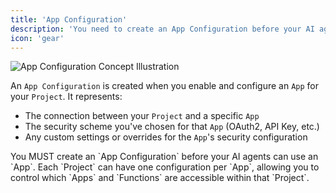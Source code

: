 ```yaml
---
title: 'App Configuration'
description: 'You need to create an App Configuration before your AI agents can use an App.'
icon: 'gear'
---
```


<Frame>
  <img src="/images/platform/app-configuration.png" alt="App Configuration Concept Illustration" />
</Frame>

An `App Configuration` is created when you enable and configure an `App` for your `Project`. It represents:

- The connection between your `Project` and a specific `App`
- The security scheme you've chosen for that `App` (OAuth2, API Key, etc.)
- Any custom settings or overrides for the `App`'s security configuration

<Note>
  You MUST create an `App Configuration` before your AI agents can use an `App`. Each `Project` can have one configuration per `App`, allowing you to control which `Apps` and `Functions` are accessible within that `Project`.
</Note>